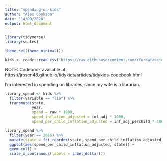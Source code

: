 ```yaml
---
title: "spending-on-kids"
author: "Alex Cookson"
date: "14/09/2020"
output: html_document
---
```


```r
library(tidyverse)
library(scales)

theme_set(theme_minimal())

kids <- readr::read_csv('https://raw.githubusercontent.com/rfordatascience/tidytuesday/master/data/2020/2020-09-15/kids.csv')
```

NOTE: Codebook available at https://jrosen48.github.io/tidykids/articles/tidykids-codebook.html

I'm interested in spending on libraries, since my wife is a librarian.

```r
library_spend <- kids %>%
  filter(variable == "lib") %>%
  transmute(state,
            year,
            spend = raw * 1000,
            spend_inflation_adjusted = inf_adj * 1000,
            spend_per_child_inflation_adjusted = inf_adj_perchild * 1000)
```

```r
library_spend %>%
  filter(year == 2016) %>%
  mutate(state = fct_reorder(state, spend_per_child_inflation_adjusted)) %>%
  ggplot(aes(spend_per_child_inflation_adjusted, state)) +
  geom_col() +
  scale_x_continuous(labels = label_dollar())
```


